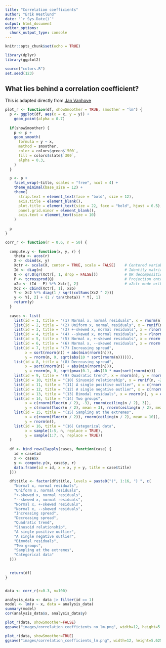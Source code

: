 ```yaml
---
title: "Correlation coefficients"
author: "Erik Westlund"
date: "`r Sys.Date()`"
output: html_document
editor_options: 
  chunk_output_type: console
---
```


```r
knitr::opts_chunk$set(echo = TRUE)

library(dplyr)
library(ggplot2)

source("colors.R")
set.seed(123)
```

## What lies behind a correlation coefficient?

This is adapted directly from [Jan Vanhove](https://janhove.github.io/posts/2016-11-21-what-correlations-look-like/)

```r

plot_r <- function(df, showSmoother = TRUE, smoother = "lm") {
  p <- ggplot(df, aes(x = x, y = y)) +
    geom_point(alpha = 0.7)
  
  if(showSmoother) {
    p <- p +
    geom_smooth(
      formula = y ~ x,
      method = smoother,
      color = colors$green$`500`,
      fill = colors$slate$`300`,
      alpha = 0.3,
    )
  }

  p <- p +
    facet_wrap(~title, scales = "free", ncol = 4) +
    theme_minimal(base_size = 12) +
    theme(
      strip.text = element_text(face = "bold", size = 12),
      axis.title = element_blank(),
      plot.title = element_text(size = 22, face = "bold", hjust = 0.5),
      panel.grid.minor = element_blank(),
      axis.text = element_text(size = 10)
    )
  
  p
}

corr_r <- function(r = 0.6, n = 50) {
  
  compute.y <- function(x, y, r) {
    theta <- acos(r)
    X <- cbind(x, y)
    Xctr <- scale(X, center = TRUE, scale = FALSE)    # Centered variables (mean 0)
    Id <- diag(n)                                     # Identity matrix
    Q <- qr.Q(qr(Xctr[, 1, drop = FALSE]))            # QR decomposition
    P <- tcrossprod(Q)                                # Projection onto space defined by x1
    x2o <- (Id - P) %*% Xctr[, 2]                     # x2ctr made orthogonal to x1ctr
    Xc2 <- cbind(Xctr[, 1], x2o)
    Y <- Xc2 %*% diag(1 / sqrt(colSums(Xc2 ^ 2)))
    y <- Y[, 2] + (1 / tan(theta)) * Y[, 1]
    return(y)
  }
  
  cases <- list(
    list(id = 1, title = "(1) Normal x, normal residuals", x = rnorm(n), y = rnorm(n)),
    list(id = 2, title = "(2) Uniform x, normal residuals", x = runif(n, 0, 1), y = rnorm(n)),
    list(id = 3, title = "(3) +-skewed x, normal residuals", x = rlnorm(n, 5), y = rnorm(n)),
    list(id = 4, title = "(4) --skewed x, normal residuals", x = rlnorm(n, 5) * -1 + 5000, y = rnorm(n)),
    list(id = 5, title = "(5) Normal x, +-skewed residuals", x = rnorm(n), y = rlnorm(n, 5)),
    list(id = 6, title = "(6) Normal x, --skewed residuals", x = rnorm(n), y = -rlnorm(n, 5)),
    list(id = 7, title = "(7) Increasing spread", 
         x = sort(rnorm(n)) + abs(min(rnorm(n))), 
         y = rnorm(n, 0, sqrt(abs(10 * sort(rnorm(n)))))),
    list(id = 8, title = "(8) Decreasing spread", 
         x = sort(rnorm(n)) + abs(min(rnorm(n))), 
         y = rnorm(n, 0, sqrt(pmax(0.1, abs(10 * max(sort(rnorm(n))) - 10 * sort(rnorm(n))))))),
    list(id = 9, title = "(9) Quadratic trend", x = rnorm(n), y = rnorm(n) ^ 2),
    list(id = 10, title = "(10) Sinusoid relationship", x = runif(n, -2 * pi, 2 * pi), y = sin(runif(n, -2 * pi, 2 * pi))),
    list(id = 11, title = "(11) A single positive outlier", x = c(rnorm(n - 1), 10), y = c(rnorm(n - 1), 15)),
    list(id = 12, title = "(12) A single negative outlier", x = c(rnorm(n - 1), 10), y = c(rnorm(n - 1), -15)),
    list(id = 13, title = "(13) Bimodal residuals", x = rnorm(n), y = c(rnorm(floor(n / 2), mean = -3), rnorm(ceiling(n / 2), 3))),
    list(id = 14, title = "(14) Two groups", 
         x = c(rnorm(floor(n / 2), -3), rnorm(ceiling(n / 2), 3)), 
         y = c(rnorm(floor(n / 2), mean = 3), rnorm(ceiling(n / 2), mean = -3))),
    list(id = 15, title = "(15) Sampling at the extremes", 
         x = c(rnorm(floor(n / 2)), rnorm(ceiling(n / 2), mean = 10)), 
         y = rnorm(n)),
    list(id = 16, title = "(16) Categorical data", 
         x = sample(1:5, n, replace = TRUE), 
         y = sample(1:7, n, replace = TRUE))
  )
  
  df <- bind_rows(lapply(cases, function(case) {
    id = case$id
    x <- case$x
    y <- compute.y(x, case$y, r)
    data.frame(id = id, x = x, y = y, title = case$title)
  }))
  
  df$title <- factor(df$title, levels = paste0("(", 1:16, ") ", c(
    "Normal x, normal residuals",
    "Uniform x, normal residuals",
    "+-skewed x, normal residuals",
    "--skewed x, normal residuals",
    "Normal x, +-skewed residuals",
    "Normal x, --skewed residuals",
    "Increasing spread",
    "Decreasing spread",
    "Quadratic trend",
    "Sinusoid relationship",
    "A single positive outlier",
    "A single negative outlier",
    "Bimodal residuals",
    "Two groups",
    "Sampling at the extremes",
    "Categorical data"
  )))
  

  return(df)
}


data <- corr_r(r=0.3, n=100)

analysis_data <- data |> filter(id == 1)
model <- lm(y ~ x, data = analysis_data)
summary(model)
cor(analysis_data$x, analysis_data$y)

plot_r(data, showSmoother=FALSE)
ggsave("images/correlation_coefficients_no_lm.png", width=12, height=5.625, dpi=300)

plot_r(data, showSmoother=TRUE)
ggsave("images/correlation_coefficients_lm.png", width=12, height=5.625, dpi=300)

```
